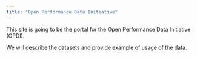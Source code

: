 ```yaml
---
title: "Open Performance Data Initiative"
---
```


This site is going to be the portal for the Open Performance Data Initiative (OPDI).

We will describe the datasets and provide example of usage of the data.

